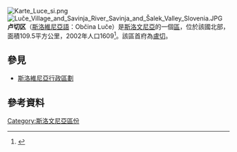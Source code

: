 [[File:Karte_Luce_si.png|right]]
[[File:Luče_Village_and_Savinja_River_Savinja_and_Šalek_Valley_Slovenia.JPG|thumb]]
'''卢切区'''（[[斯洛維尼亞語|斯洛維尼亞語]]：Občina Luče）是[[斯洛文尼亞|斯洛文尼亞]]的一個[[斯洛維尼亞行政區劃|區]]，位於該國北部，面積109.5平方公里，2002年人口1609<ref>{{Cite web |url=http://www.stat.si/popis2002/en/ |title=Statistical Office of the Republic of Slovenia, census of 2002 |accessdate=2017-01-29 |archive-date=2016-12-18 |archive-url=https://web.archive.org/web/20161218144633/http://www.stat.si/popis2002/en/ |dead-url=no }}</ref>。該區首府為[[盧切|盧切]]。

==參見==
*[[斯洛維尼亞行政區劃|斯洛維尼亞行政區劃]]

==參考資料==
{{Reflist}}

[[Category:斯洛文尼亞區份|Category:斯洛文尼亞區份]]

{{Slovenia-geo-stub}}